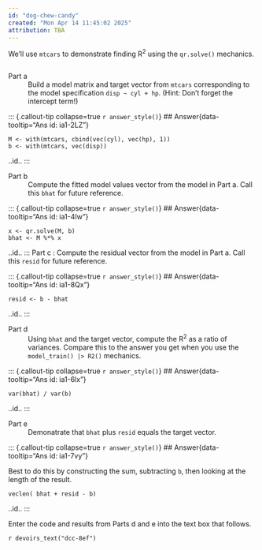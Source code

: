 ```yaml
---
id: "dog-chew-candy"
created: "Mon Apr 14 11:45:02 2025"
attribution: TBA
---
```


We'll use `mtcars` to demonstrate finding R^2^ using the `qr.solve()` mechanics.

```webr-r

```

Part a
: Build a model matrix and target vector from `mtcars` corresponding to the model specification `disp ~ cyl + hp`. (Hint: Don't forget the intercept term!)

<!-- Opening answer: ia1-2LZ -->
::: {.callout-tip collapse=true `r answer_style()`}
## Answer{data-tooltip="Ans id: ia1-2LZ"}

```webr-r
M <- with(mtcars, cbind(vec(cyl), vec(hp), 1))
b <- with(mtcars, vec(disp))
```

[..id..]{data-tooltip="Ans id: ia1-2LZ"}
:::
<!-- closing answer ia1-2LZ -->

Part b
: Compute the fitted model values vector from the model in Part a. Call this `bhat` for future reference.

<!-- Opening answer: ia1-4Iw -->
::: {.callout-tip collapse=true `r answer_style()`}
## Answer{data-tooltip="Ans id: ia1-4Iw"}

```webr-r
x <- qr.solve(M, b)
bhat <- M %*% x
```


[..id..]{data-tooltip="Ans id: ia1-4Iw"}
:::
<!-- closing answer ia1-4Iw -->
Part c
: Compute the residual vector from the model in Part a. Call this `resid` for future reference.

<!-- Opening answer: ia1-8Qx -->
::: {.callout-tip collapse=true `r answer_style()`}
## Answer{data-tooltip="Ans id: ia1-8Qx"}

```webr-r
resid <- b - bhat
```


[..id..]{data-tooltip="Ans id: ia1-8Qx"}
:::
<!-- closing answer ia1-8Qx -->

Part d
: Using `bhat` and the target vector, compute the R^2^ as a ratio of variances. Compare this to the answer you get when you use the `model_train() |> R2()` mechanics.

<!-- Opening answer: ia1-6lx -->
::: {.callout-tip collapse=true `r answer_style()`}
## Answer{data-tooltip="Ans id: ia1-6lx"}

```webr-r
var(bhat) / var(b)
```

[..id..]{data-tooltip="Ans id: ia1-6lx"}
:::
<!-- closing answer ia1-6lx -->

Part e
: Demonatrate that `bhat` plus `resid` equals the target vector.

<!-- Opening answer: ia1-7vy -->
::: {.callout-tip collapse=true `r answer_style()`}
## Answer{data-tooltip="Ans id: ia1-7vy"}

Best to do this by constructing the sum, subtracting `b`, then looking at the length of the result.
```webr-r
veclen( bhat + resid - b)
```

[..id..]{data-tooltip="Ans id: ia1-7vy"}
:::
<!-- closing answer ia1-7vy -->

Enter the code and results from Parts d and e into the text box that follows.

`r devoirs_text("dcc-8ef")`


